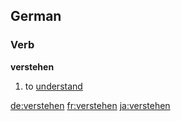 ==German==

===Verb===
'''verstehen'''
#to [[understand]]

[[de:verstehen]]
[[fr:verstehen]]
[[ja:verstehen]]